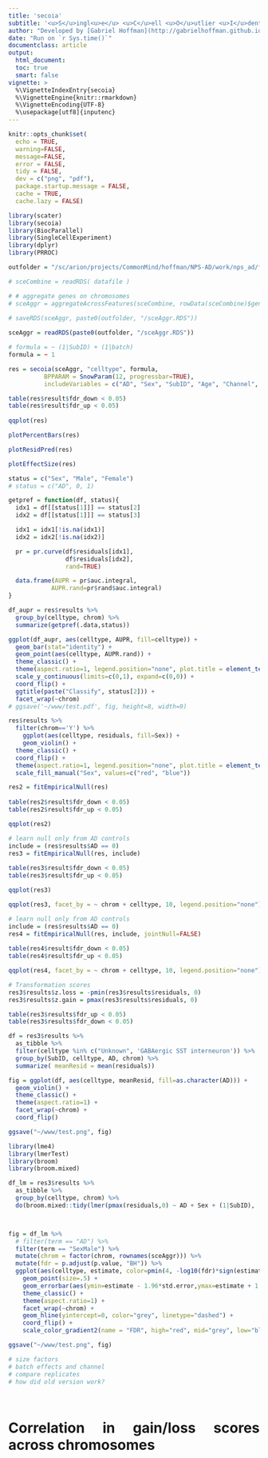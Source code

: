 ```yaml
---
title: 'secoia'
subtitle: '<u>S</u>ingl<u>e</u> <u>C</u>ell <u>O</u>utlier <u>I</u>dentification <u>A</u>nalysis'
author: "Developed by [Gabriel Hoffman](http://gabrielhoffman.github.io/)"
date: "Run on `r Sys.time()`"
documentclass: article
output: 
  html_document:
  toc: true
  smart: false
vignette: >
  %\VignetteIndexEntry{secoia}
  %\VignetteEngine{knitr::rmarkdown}
  %\VignetteEncoding{UTF-8}
  %\usepackage[utf8]{inputenc}
---
```



<!---


cd /sc/arion/projects/CommonMind/hoffman/NPS-AD/work/nps_ad/freeze_v1
ml python git
git pull

R
system("git pull"); rmarkdown::render("secoia.Rmd")

# rm -rf secoia_cache/ secoia_files/

https://hoffmg01.u.hpc.mssm.edu/nps_ad/freeze_v1/secoia.html


--->


<style>
body {
text-align: justify}
</style>


```r
knitr::opts_chunk$set(
  echo = TRUE,
  warning=FALSE,
  message=FALSE,
  error = FALSE,
  tidy = FALSE,
  dev = c("png", "pdf"),
  package.startup.message = FALSE,
  cache = TRUE,
  cache.lazy = FALSE)
```


```r
library(scater)
library(secoia)
library(BiocParallel)
library(SingleCellExperiment)
library(dplyr)
library(PRROC)
```

```r
outfolder = "/sc/arion/projects/CommonMind/hoffman/NPS-AD/work/nps_ad/freeze1.5_results/"

# sceCombine = readRDS( datafile )

# # aggregate genes on chromosomes
# sceAggr = aggregateAcrossFeatures(sceCombine, rowData(sceCombine)$gene_chrom)
 
# saveRDS(sceAggr, paste0(outfolder, "/sceAggr.RDS"))

sceAggr = readRDS(paste0(outfolder, "/sceAggr.RDS"))
```

```r
# formula = ~ (1|SubID) + (1|batch)
formula = ~ 1

res = secoia(sceAggr, "celltype", formula, 
          BPPARAM = SnowParam(12, progressbar=TRUE), 
          includeVariables = c("AD", "Sex", "SubID", "Age", "Channel", "batch"))
```



```r
table(res$result$fdr_down < 0.05)
table(res$result$fdr_up < 0.05)
 
qqplot(res)
```

```r
plotPercentBars(res)
``` 

```r
plotResidPred(res)
```

```r
plotEffectSize(res)
```

```r
status = c("Sex", "Male", "Female")
# status = c("AD", 0, 1)

getpref = function(df, status){
  idx1 = df[[status[1]]] == status[2]
  idx2 = df[[status[1]]] == status[3]

  idx1 = idx1[!is.na(idx1)]
  idx2 = idx2[!is.na(idx2)]

  pr = pr.curve(df$residuals[idx1], 
                df$residuals[idx2], 
                rand=TRUE)

  data.frame(AUPR = pr$auc.integral, 
            AUPR.rand=pr$rand$auc.integral)
}

df_aupr = res$results %>%
  group_by(celltype, chrom) %>%
  summarize(getpref(.data,status))

ggplot(df_aupr, aes(celltype, AUPR, fill=celltype)) +
  geom_bar(stat="identity") +
  geom_point(aes(celltype, AUPR.rand)) + 
  theme_classic() +
  theme(aspect.ratio=1, legend.position="none", plot.title = element_text(hjust = 0.5)) +
  scale_y_continuous(limits=c(0,1), expand=c(0,0)) +
  coord_flip() +
  ggtitle(paste("Classify", status[2])) +
  facet_wrap(~chrom)
# ggsave('~/www/test.pdf', fig, height=8, width=9)

res$results %>%
  filter(chrom=='Y') %>%
    ggplot(aes(celltype, residuals, fill=Sex)) +
    geom_violin() + 
  theme_classic() +
  coord_flip() +
  theme(aspect.ratio=1, legend.position="none", plot.title = element_text(hjust = 0.5)) +
  scale_fill_manual("Sex", values=c("red", "blue"))
```

<!---
outfolder = "/sc/arion/projects/CommonMind/hoffman/NPS-AD/work/nps_ad/freeze1.5_results/"
datafile = paste0(outfolder, 'sceCombine_f1.5.RDS')
sceCombine = readRDS( datafile )


incl = sceAggr$celltype %in% c("Astrocyte", 'GABAergic neuron')
res = secoia(sceAggr[,incl], "celltype", 
          BPPARAM = SnowParam(12, progressbar=TRUE),
          includeVariables = c("AD", "Sex", "SubID"),
          method = "cpm")
--->



```r
res2 = fitEmpiricalNull(res)
 
table(res2$result$fdr_down < 0.05)
table(res2$result$fdr_up < 0.05)

qqplot(res2)
```


```r
# learn null only from AD controls
include = (res$results$AD == 0)
res3 = fitEmpiricalNull(res, include)
 
table(res3$result$fdr_down < 0.05)
table(res3$result$fdr_up < 0.05)
```

```r
qqplot(res3)
```

```r
qqplot(res3, facet_by = ~ chrom + celltype, 10, legend.position="none") + facet_grid( chrom ~ celltype ) 
```

```r
# learn null only from AD controls
include = (res$results$AD == 0)
res4 = fitEmpiricalNull(res, include, jointNull=FALSE)
 
table(res4$result$fdr_down < 0.05)
table(res4$result$fdr_up < 0.05)
```

```r
qqplot(res4, facet_by = ~ chrom + celltype, 10, legend.position="none") + facet_grid( chrom ~ celltype ) 
```

```r

# Transformation scores 
res3$results$z.loss = -pmin(res3$results$residuals, 0)
res3$results$z.gain = pmax(res3$results$residuals, 0)

table(res3$results$fdr_up < 0.05)
table(res3$results$fdr_down < 0.05)

df = res3$results %>%
  as_tibble %>%
  filter(celltype %in% c("Unknown", 'GABAergic SST interneuron')) %>%
  group_by(SubID, celltype, AD, chrom) %>%
  summarize( meanResid = mean(residuals))

fig = ggplot(df, aes(celltype, meanResid, fill=as.character(AD))) +
  geom_violin() +
  theme_classic() +
  theme(aspect.ratio=1) +
  facet_wrap(~chrom) +
  coord_flip()

ggsave("~/www/test.png", fig)

library(lme4)
library(lmerTest)
library(broom)
library(broom.mixed)

df_lm = res3$results %>%
  as_tibble %>%
  group_by(celltype, chrom) %>%
  do(broom.mixed::tidy(lmer(pmax(residuals,0) ~ AD + Sex + (1|SubID), .data)))



fig = df_lm %>% 
  # filter(term == "AD") %>%
  filter(term == "SexMale") %>%
  mutate(chrom = factor(chrom, rownames(sceAggr))) %>%
  mutate(fdr = p.adjust(p.value, "BH")) %>%
  ggplot(aes(celltype, estimate, color=pmin(4, -log10(fdr)*sign(estimate)))) +
    geom_point(size=.5) +
    geom_errorbar(aes(ymin=estimate - 1.96*std.error,ymax=estimate + 1.96*std.error), width=0) +
    theme_classic() +
    theme(aspect.ratio=1) +
    facet_wrap(~chrom) +
    geom_hline(yintercept=0, color="grey", linetype="dashed") +
    coord_flip() +
    scale_color_gradient2(name = "FDR", high="red", mid="grey", low="blue", limits=c(-4,4))

ggsave("~/www/test.png", fig)

# size factors
# batch effects and channel
# compare replicates
# how did old version work?




```


# Correlation in gain/loss scores across chromosomes





